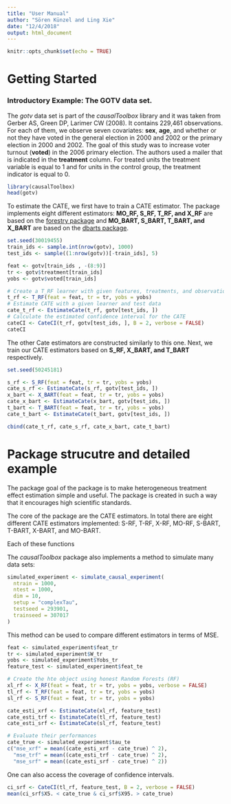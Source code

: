 ```yaml
---
title: "User Manual"
author: "Sören Künzel and Ling Xie"
date: "12/4/2018"
output: html_document
---
```


```r
knitr::opts_chunk$set(echo = TRUE)
```

# Getting Started

### Introductory Example: The GOTV data set.
The *gotv* data set is part of the *causalToolbox* library and it was taken from
Gerber AS, Green DP, Larimer CW (2008). It contains 229,461 observations. For
each of them, we observe seven covariates: **sex**, **age**, and whether or not
they have voted in the general election in 2000 and 2002 or the primary election
in 2000 and 2002. The goal of this study was to increase voter turnout (**voted**)
in the 2006 primary election. The authors used a mailer that is indicated in the
**treatment** column. For treated units the treatment variable is equal to 1 and
for units in the control group, the treatment indicator is equal to 0.
```r
library(causalToolbox)
head(gotv)
```

To estimate the CATE, we first have to train a CATE estimator. The package
implements eight different estimators: **MO_RF, S_RF, T_RF, and X_RF** are based
on the [forestry package](https://github.com/soerenkuenzel/forestry) and
**MO_BART, S_BART, T_BART, and X_BART** are based on the [dbarts
package](https://cran.r-project.org/web/packages/BART/index.html).

```r
set.seed(30019455)
train_ids <- sample.int(nrow(gotv), 1000)
test_ids <- sample((1:nrow(gotv))[-train_ids], 5)

feat <- gotv[train_ids , -(8:9)]
tr <- gotv$treatment[train_ids]
yobs <- gotv$voted[train_ids]

# Create a T_RF learner with given features, treatments, and observations
t_rf <- T_RF(feat = feat, tr = tr, yobs = yobs)
# Estimate CATE with a given learner and test data
cate_t_rf <- EstimateCate(t_rf, gotv[test_ids, ])
# Calculate the estimated confidence interval for the CATE
cateCI <- CateCI(t_rf, gotv[test_ids, ], B = 2, verbose = FALSE)
cateCI
```

The other Cate estimators are constructed similarly to this one. Next, we train our CATE estimators based on **S_RF, X_BART, and T_BART** respectively. 
```r
set.seed(50245181)

s_rf <- S_RF(feat = feat, tr = tr, yobs = yobs)
cate_s_rf <- EstimateCate(s_rf, gotv[test_ids, ])
x_bart <- X_BART(feat = feat, tr = tr, yobs = yobs)
cate_x_bart <- EstimateCate(x_bart, gotv[test_ids, ])
t_bart <- T_BART(feat = feat, tr = tr, yobs = yobs)
cate_t_bart <- EstimateCate(t_bart, gotv[test_ids, ])

cbind(cate_t_rf, cate_s_rf, cate_x_bart, cate_t_bart) 
```




# Package strucutre and detailed example
The package goal of the package is to make heterogeneous treatment effect 
estimation simple and useful. The package is created in such a way that it 
encourages high scientific standards. 

The core of the package are the CATE estimators. In total there are eight 
different CATE estimators implemented: S-RF, T-RF, X-RF, MO-RF, S-BART, T-BART, 
X-BART, and MO-BART. 

Each of these functions 

The *causalToolbox* package also implements a method to simulate many data sets:
```r
simulated_experiment <- simulate_causal_experiment(
  ntrain = 1000,
  ntest = 1000,
  dim = 10,
  setup = "complexTau",
  testseed = 293901,
  trainseed = 307017
)
```

This method can be used to compare different estimators in terms of MSE.
```r
feat <- simulated_experiment$feat_tr
tr <- simulated_experiment$W_tr
yobs <- simulated_experiment$Yobs_tr
feature_test <- simulated_experiment$feat_te

# Create the hte object using honest Random Forests (RF)
xl_rf <- X_RF(feat = feat, tr = tr, yobs = yobs, verbose = FALSE)
tl_rf <- T_RF(feat = feat, tr = tr, yobs = yobs)
sl_rf <- S_RF(feat = feat, tr = tr, yobs = yobs)

cate_esti_xrf <- EstimateCate(xl_rf, feature_test)
cate_esti_trf <- EstimateCate(tl_rf, feature_test)
cate_esti_srf <- EstimateCate(sl_rf, feature_test)

# Evaluate their performances
cate_true <- simulated_experiment$tau_te
c("mse_xrf" = mean((cate_esti_xrf - cate_true) ^ 2), 
  "mse_trf" = mean((cate_esti_trf - cate_true) ^ 2), 
  "mse_srf" = mean((cate_esti_srf - cate_true) ^ 2))
```

One can also access the coverage of confidence intervals. 

```r
ci_srf <- CateCI(tl_rf, feature_test, B = 2, verbose = FALSE)
mean(ci_srf$X5. < cate_true & ci_srf$X95. > cate_true)
```


